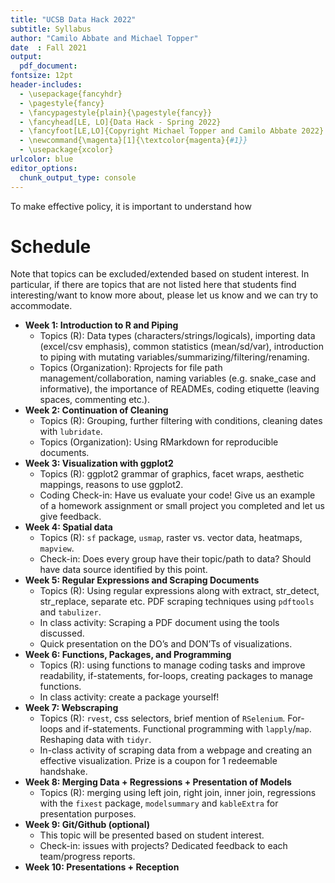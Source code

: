 ```yaml
---
title: "UCSB Data Hack 2022"
subtitle: Syllabus
author: "Camilo Abbate and Michael Topper"
date  : Fall 2021
output: 
  pdf_document:
fontsize: 12pt
header-includes:
  - \usepackage{fancyhdr}
  - \pagestyle{fancy}
  - \fancypagestyle{plain}{\pagestyle{fancy}}
  - \fancyhead[LE, LO]{Data Hack - Spring 2022}
  - \fancyfoot[LE,LO]{Copyright Michael Topper and Camilo Abbate 2022}
  - \newcommand{\magenta}[1]{\textcolor{magenta}{#1}}
  - \usepackage{xcolor}
urlcolor: blue
editor_options: 
  chunk_output_type: console
---
```


To make effective policy, it is important to understand how  


# Schedule

Note that topics can be excluded/extended based on student interest. In particular, if there are topics that are not listed here that students find interesting/want to know more about, please let us know and we can try to accommodate. 

* **Week 1: Introduction to R and Piping**
  + Topics (R): Data types (characters/strings/logicals), importing data (excel/csv emphasis), common statistics (mean/sd/var), introduction to piping with mutating variables/summarizing/filtering/renaming.
  + Topics (Organization): Rprojects for file path management/collaboration, naming variables (e.g. snake_case and informative), the importance of READMEs, coding etiquette (leaving spaces, commenting etc.). 

* **Week 2: Continuation of Cleaning**
  + Topics (R): Grouping, further filtering with conditions, cleaning dates with `lubridate`.  
  + Topics (Organization): Using RMarkdown for reproducible documents.

* **Week 3: Visualization with ggplot2**
  + Topics (R): ggplot2 grammar of graphics, facet wraps, aesthetic mappings, reasons to use ggplot2.
  + Coding Check-in: Have us evaluate your code! Give us an example of a homework assignment or small project you completed and let us give feedback.
  
* **Week 4: Spatial data**
  + Topics (R): `sf` package, `usmap`, raster vs. vector data, heatmaps, `mapview`.
  + Check-in: Does every group have their topic/path to data? Should have data source identified by this point.  

* **Week 5: Regular Expressions and Scraping Documents**
  + Topics (R): Using regular expressions along with extract, str_detect, str_replace, separate etc. PDF scraping techniques using `pdftools` and `tabulizer`.
  + In class activity: Scraping a PDF document using the tools discussed. 
  + Quick presentation on the DO's and DON'Ts of visualizations.


* **Week 6: Functions, Packages, and Programming**
  + Topics (R): using functions to manage coding tasks and improve readability, if-statements, for-loops, creating packages to manage functions. 
  + In class activity: create a package yourself! 

* **Week 7: Webscraping**
  + Topics (R): `rvest`, css selectors, brief mention of `RSelenium`. For-loops and if-statements. Functional programming with `lapply`/`map`. Reshaping data with `tidyr`.
  + In-class activity of scraping data from a webpage and creating an effective visualization. Prize is a coupon for 1 redeemable handshake.

* **Week 8: Merging Data + Regressions + Presentation of Models**
  + Topics (R): merging using left join, right join, inner join, regressions with the `fixest` package, `modelsummary` and `kableExtra` for presentation purposes.

* **Week 9: Git/Github (optional)**
  + This topic will be presented based on student interest.
  + Check-in: issues with projects? Dedicated feedback to each team/progress reports. 

* **Week 10: Presentations + Reception**